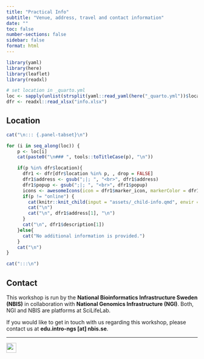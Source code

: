 ```yaml
---
title: "Practical Info"
subtitle: "Venue, address, travel and contact information"
date: ""
toc: false
number-sections: false
sidebar: false
format: html
---
```


```r
library(yaml)
library(here)
library(leaflet)
library(readxl)

# set location in _quarto.yml
loc <- sapply(unlist(strsplit(yaml::read_yaml(here("_quarto.yml"))$location,";|,")),trimws)
dfr <- readxl::read_xlsx("info.xlsx")
```

## Location

```r
cat("\n::: {.panel-tabset}\n")

for (i in seq_along(loc)) {
    p <- loc[i]
    cat(paste0("\n### ", tools::toTitleCase(p), "\n"))

    if(p %in% dfr$location){
      dfr1 <- dfr[dfr$location %in% p, , drop = FALSE]
      dfr1$address <- gsub(";|; ", "<br>", dfr1$address)
      dfr1$popup <- gsub(";|; ", "<br>", dfr1$popup)
      icons <- awesomeIcons(icon = dfr1$marker_icon, markerColor = dfr1$marker_colour, iconColor = "#FFFFFF", library = "fa")
      if(p != "online") {
        cat(knitr::knit_child(input = "assets/_child-info.qmd", envir = environment(), quiet = TRUE))
        cat("\n")
        cat("\n", dfr1$address[1], "\n")
      }
      cat("\n", dfr1$description[1])
    }else{
      cat("No additional information is provided.")
    }
    cat("\n")
}

cat(":::\n")
```

## Contact

This workshop is run by the **National Bioinformatics Infrastructure Sweden (NBIS)** in collaboration with **National Genomics Infrastructure (NGI)**. Both, NGI and NBIS are platforms at SciLifeLab.

If you would like to get in touch with us regarding this workshop, please contact us at **edu.intro-ngs [at] nbis.se**.

***

![](assets/logos/nbis-scilifelab-ngi.svg){height="26px"}
